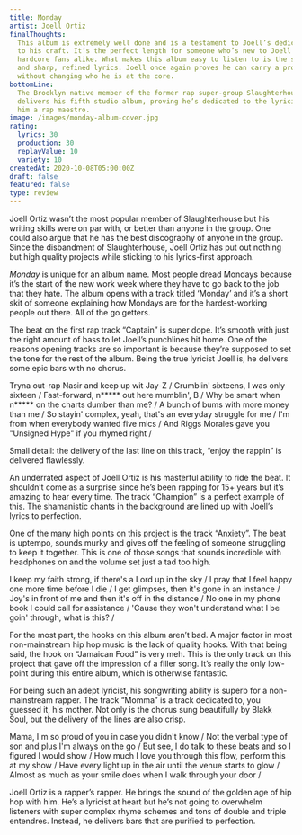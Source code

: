 ```yaml
---
title: Monday
artist: Joell Ortiz
finalThoughts:
  This album is extremely well done and is a testament to Joell’s dedication
  to his craft. It’s the perfect length for someone who’s new to Joell Ortiz and for
  hardcore fans alike. What makes this album easy to listen to is the smooth production
  and sharp, refined lyrics. Joell once again proves he can carry a project by himself
  without changing who he is at the core.
bottomLine:
  The Brooklyn native member of the former rap super-group Slaughterhouse
  delivers his fifth studio album, proving he’s dedicated to the lyricism that made
  him a rap maestro.
image: /images/monday-album-cover.jpg
rating:
  lyrics: 30
  production: 30
  replayValue: 10
  variety: 10
createdAt: 2020-10-08T05:00:00Z
draft: false
featured: false
type: review
---
```


Joell Ortiz wasn’t the most popular member of Slaughterhouse but his writing skills were on par with, or better than anyone in the group. One could also argue that he has the best discography of anyone in the group. Since the disbandment of Slaughterhouse, Joell Ortiz has put out nothing but high quality projects while sticking to his lyrics-first approach.

_Monday_ is unique for an album name. Most people dread Mondays because it’s the start of the new work week where they have to go back to the job that they hate. The album opens with a track titled ‘Monday’ and it’s a short skit of someone explaining how Mondays are for the hardest-working people out there. All of the go getters.

The beat on the first rap track “Captain” is super dope. It’s smooth with just the right amount of bass to let Joell’s punchlines hit home. One of the reasons opening tracks are so important is because they’re supposed to set the tone for the rest of the album. Being the true lyricist Joell is, he delivers some epic bars with no chorus.

<Quote song="Captain">
  Tryna out-rap Nasir and keep up wit Jay-Z / Crumblin' sixteens, I was only
  sixteen / Fast-forward, n***** out here mumblin', B / Why be smart when n*****
  on the charts dumber than me? / A bunch of bums with more money than me / So
  stayin' complex, yeah, that's an everyday struggle for me / I'm from when
  everybody wanted five mics / And Riggs Morales gave you "Unsigned Hype" if you
  rhymed right /
</Quote>

Small detail: the delivery of the last line on this track, “enjoy the rappin” is delivered flawlessly.

An underrated aspect of Joell Ortiz is his masterful ability to ride the beat. It shouldn’t come as a surprise since he’s been rapping for 15+ years but it’s amazing to hear every time. The track “Champion” is a perfect example of this. The shamanistic chants in the background are lined up with Joell’s lyrics to perfection.

One of the many high points on this project is the track “Anxiety”. The beat is uptempo, sounds murky and gives off the feeling of someone struggling to keep it together. This is one of those songs that sounds incredible with headphones on and the volume set just a tad too high.

<Quote song="Anxiety">
  I keep my faith strong, if there's a Lord up in the sky / I pray that I feel
  happy one more time before I die / I get glimpses, then it's gone in an
  instance / Joy's in front of me and then it's off in the distance / No one in
  my phone book I could call for assistance / 'Cause they won't understand what
  I be goin' through, what is this? /
</Quote>

<VideoEmbed src="https://www.youtube.com/embed/ycYLZeODlNA" />

For the most part, the hooks on this album aren’t bad. A major factor in most non-mainstream hip hop music is the lack of quality hooks. With that being said, the hook on “Jamaican Food” is very meh. This is the only track on this project that gave off the impression of a filler song. It’s really the only low-point during this entire album, which is otherwise fantastic.

For being such an adept lyricist, his songwriting ability is superb for a non-mainstream rapper. The track “Momma” is a track dedicated to, you guessed it, his mother. Not only is the chorus sung beautifully by Blakk Soul, but the delivery of the lines are also crisp.

<Quote>
  Mama, I'm so proud of you in case you didn't know / Not the verbal type of son
  and plus I'm always on the go / But see, I do talk to these beats and so I
  figured I would show / How much I love you through this flow, perform this at
  my show / Have every light up in the air until the venue starts to glow /
  Almost as much as your smile does when I walk through your door /
</Quote>

Joell Ortiz is a rapper’s rapper. He brings the sound of the golden age of hip hop with him. He’s a lyricist at heart but he’s not going to overwhelm listeners with super complex rhyme schemes and tons of double and triple entendres. Instead, he delivers bars that are purified to perfection.
